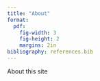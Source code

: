 ```yaml
---
title: "About"
format: 
  pdf:
    fig-width: 3
    fig-height: 2
    margins: 2in
bibliography: references.bib
---
```


About this site
